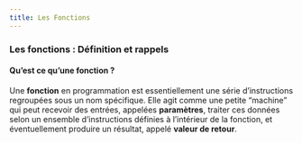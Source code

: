 ```yaml
---
title: Les Fonctions
---
```


### Les fonctions : Définition et rappels

#### Qu'est ce qu'une fonction ?

<p id=textIntro>Une **fonction** en programmation est essentiellement une série d'instructions regroupées sous un nom spécifique. Elle agit comme une petite "machine" qui peut recevoir des entrées, appelées **paramètres**, traiter ces données selon un ensemble d'instructions définies à l'intérieur de la fonction, et éventuellement produire un résultat, appelé **valeur de retour**.</p>